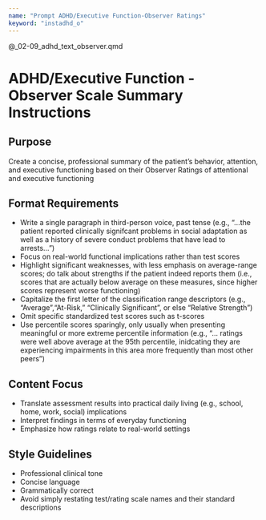 ```yaml
---
name: "Prompt ADHD/Executive Function-Observer Ratings"
keyword: "instadhd_o"
---
```


@_02-09_adhd_text_observer.qmd

# ADHD/Executive Function - Observer Scale Summary Instructions

## Purpose

Create a concise, professional summary of the patient's behavior, attention, and executive functioning based on their Observer Ratings of attentional and executive functioning

## Format Requirements

- Write a single paragraph in third-person voice, past tense (e.g., "...the patient reported clinically signifcant problems in social adaptation as well as a history of severe conduct problems that have lead to arrests...")
- Focus on real-world functional implications rather than test scores
- Highlight significant weaknesses, with less emphasis on average-range scores; do talk about strengths if the patient indeed reports them (i.e., scores that are actually below average on these measures, since higher scores represent worse functioning)
- Capitalize the first letter of the classification range descriptors (e.g., "Average","At-Risk," "Clinically Significant", or else "Relative Strength")
- Omit specific standardized test scores such as t-scores
- Use percentile scores sparingly, only usually when presenting meaningful or more extreme percentile information (e.g., "... ratings were well above average at the 95th percentile, inidcating they are experiencing impairments in this area more frequently than most other peers")

## Content Focus

- Translate assessment results into practical daily living (e.g., school, home, work, social) implications
- Interpret findings in terms of everyday functioning
- Emphasize how ratings relate to real-world settings

## Style Guidelines

- Professional clinical tone
- Concise language
- Grammatically correct
- Avoid simply restating test/rating scale names and their standard descriptions
